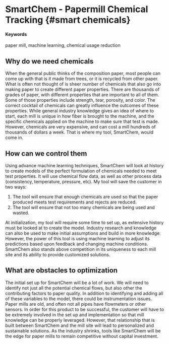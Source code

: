# SmartChem - Papermill Chemical Tracking {#smart chemicals}

#### Keywords

paper mill, machine learning, chemical usage reduction

## Why do we need chemicals

When the general public thinks of the composition paper, most people can come up with that is it made from trees, or it is recycled from other paper. What is often not thought of is sheer number of chemicals that also go into making paper to create different paper properties. There are thousands of grades of paper, with different properties that are important to all of them. Some of those properties include strength, tear, porosity, and color. The correct cocktail of chemicals can greatly influence the outcomes of these properties. While general industry knowledge gives an idea of where to start, each mill is unique in how fiber is brought to the machine, and the specific chemicals applied on the machine to make sure that test is made. However, chemicals are very expensive, and can cost a mill hundreds of thousands of dollars a week. That is where my tool, SmartChem, would come in.  

## How can we control them

Using advance machine learning techniques, SmartChem will look at history to create models of the perfect formulation of chemicals needed to meet test properties. It will use chemical flow data, as well as other process data (consistency, temperature, pressure, etc). My tool will save the customer in two ways: 

1. The tool will ensure that enough chemicals are used so that the paper produced meets test requirements and rejects are reduced. 
2. The tool will ensure that not too many chemicals are being used and wasted. 

At initialization, my tool will require some time to set up, as extensive history must be looked at to create the model. Industry research and knowledge can also be used to make initial assumptions and build in more knowledge. However, the power of this tool is using machine learning to adjust its predictions based upon feedback and changing machine conditions. SmartChem also stands above competition in its uniqueness to each mill site and its ability to provide customized solutions. 

## What are obstacles to optimization

The initial set up for SmartChem will be a lot of work. We will need to identify not just all the potential chemical flows, but also other the contributing factors to paper quality. In addition to identifying and adding all of these variables to the model, there could be instrumentation issues. Paper mills are old, and often not all pipes have flowmeters or other sensors. In order for this product to be successful, the customer will have to be extremely involved in the set up and implementation so that mill knowledge can be properly leveraged. However, that relationship that is built between SmartChem and the mill site will lead to personalized and sustainable solutions. As the industry shrinks, tools like SmartChem will be the edge for paper mills to remain competitive without capital investment. 

